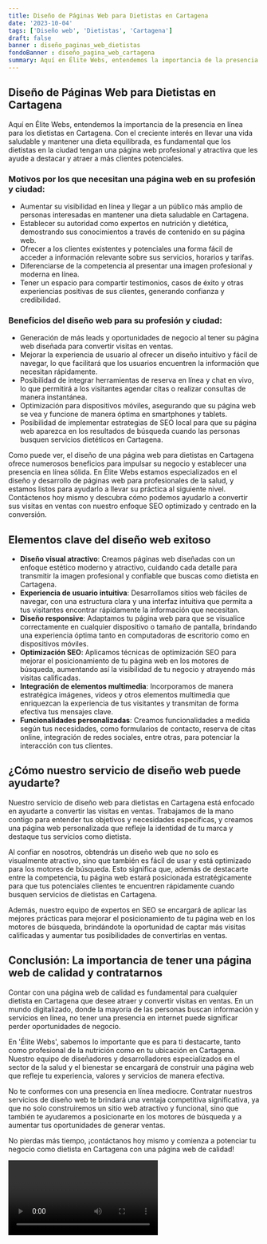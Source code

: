 ```yaml
---
title: Diseño de Páginas Web para Dietistas en Cartagena
date: '2023-10-04'
tags: ['Diseño web', 'Dietistas', 'Cartagena']
draft: false
banner : diseño_paginas_web_dietistas
fondoBanner : diseño_pagina_web_cartagena
summary: Aquí en Élite Webs, entendemos la importancia de la presencia en línea para los dietistas en Cartagena. Con el creciente interés en llevar una vida saludable y mantener una dieta equilibrada, es fundamental que los dietistas en la ciudad tengan una página web profesional y atractiva que les ayude a destacar y atraer a más clientes potenciales.
---
```


## Diseño de Páginas Web para Dietistas en Cartagena

Aquí en Élite Webs, entendemos la importancia de la presencia en línea para los dietistas en Cartagena. Con el creciente interés en llevar una vida saludable y mantener una dieta equilibrada, es fundamental que los dietistas en la ciudad tengan una página web profesional y atractiva que les ayude a destacar y atraer a más clientes potenciales.

### Motivos por los que necesitan una página web en su profesión y ciudad:

- Aumentar su visibilidad en línea y llegar a un público más amplio de personas interesadas en mantener una dieta saludable en Cartagena.
- Establecer su autoridad como expertos en nutrición y dietética, demostrando sus conocimientos a través de contenido en su página web.
- Ofrecer a los clientes existentes y potenciales una forma fácil de acceder a información relevante sobre sus servicios, horarios y tarifas.
- Diferenciarse de la competencia al presentar una imagen profesional y moderna en línea.
- Tener un espacio para compartir testimonios, casos de éxito y otras experiencias positivas de sus clientes, generando confianza y credibilidad.

### Beneficios del diseño web para su profesión y ciudad:

- Generación de más leads y oportunidades de negocio al tener su página web diseñada para convertir visitas en ventas.
- Mejorar la experiencia de usuario al ofrecer un diseño intuitivo y fácil de navegar, lo que facilitará que los usuarios encuentren la información que necesitan rápidamente.
- Posibilidad de integrar herramientas de reserva en línea y chat en vivo, lo que permitirá a los visitantes agendar citas o realizar consultas de manera instantánea.
- Optimización para dispositivos móviles, asegurando que su página web se vea y funcione de manera óptima en smartphones y tablets.
- Posibilidad de implementar estrategias de SEO local para que su página web aparezca en los resultados de búsqueda cuando las personas busquen servicios dietéticos en Cartagena.

Como puede ver, el diseño de una página web para dietistas en Cartagena ofrece numerosos beneficios para impulsar su negocio y establecer una presencia en línea sólida. En Élite Webs estamos especializados en el diseño y desarrollo de páginas web para profesionales de la salud, y estamos listos para ayudarlo a llevar su práctica al siguiente nivel. Contáctenos hoy mismo y descubra cómo podemos ayudarlo a convertir sus visitas en ventas con nuestro enfoque SEO optimizado y centrado en la conversión.

<GifSeo />

<Cta />

## Elementos clave del diseño web exitoso

- **Diseño visual atractivo**: Creamos páginas web diseñadas con un enfoque estético moderno y atractivo, cuidando cada detalle para transmitir la imagen profesional y confiable que buscas como dietista en Cartagena.
- **Experiencia de usuario intuitiva**: Desarrollamos sitios web fáciles de navegar, con una estructura clara y una interfaz intuitiva que permita a tus visitantes encontrar rápidamente la información que necesitan.
- **Diseño responsive**: Adaptamos tu página web para que se visualice correctamente en cualquier dispositivo o tamaño de pantalla, brindando una experiencia óptima tanto en computadoras de escritorio como en dispositivos móviles.
- **Optimización SEO**: Aplicamos técnicas de optimización SEO para mejorar el posicionamiento de tu página web en los motores de búsqueda, aumentando así la visibilidad de tu negocio y atrayendo más visitas calificadas.
- **Integración de elementos multimedia**: Incorporamos de manera estratégica imágenes, videos y otros elementos multimedia que enriquezcan la experiencia de tus visitantes y transmitan de forma efectiva tus mensajes clave.
- **Funcionalidades personalizadas**: Creamos funcionalidades a medida según tus necesidades, como formularios de contacto, reserva de citas online, integración de redes sociales, entre otras, para potenciar la interacción con tus clientes.

## ¿Cómo nuestro servicio de diseño web puede ayudarte?

Nuestro servicio de diseño web para dietistas en Cartagena está enfocado en ayudarte a convertir las visitas en ventas. Trabajamos de la mano contigo para entender tus objetivos y necesidades específicas, y creamos una página web personalizada que refleje la identidad de tu marca y destaque tus servicios como dietista.

Al confiar en nosotros, obtendrás un diseño web que no solo es visualmente atractivo, sino que también es fácil de usar y está optimizado para los motores de búsqueda. Esto significa que, además de destacarte entre la competencia, tu página web estará posicionada estratégicamente para que tus potenciales clientes te encuentren rápidamente cuando busquen servicios de dietistas en Cartagena.

Además, nuestro equipo de expertos en SEO se encargará de aplicar las mejores prácticas para mejorar el posicionamiento de tu página web en los motores de búsqueda, brindándote la oportunidad de captar más visitas calificadas y aumentar tus posibilidades de convertirlas en ventas.

## Conclusión: La importancia de tener una página web de calidad y contratarnos

Contar con una página web de calidad es fundamental para cualquier dietista en Cartagena que desee atraer y convertir visitas en ventas. En un mundo digitalizado, donde la mayoría de las personas buscan información y servicios en línea, no tener una presencia en internet puede significar perder oportunidades de negocio.

En 'Élite Webs', sabemos lo importante que es para ti destacarte, tanto como profesional de la nutrición como en tu ubicación en Cartagena. Nuestro equipo de diseñadores y desarrolladores especializados en el sector de la salud y el bienestar se encargará de construir una página web que refleje tu experiencia, valores y servicios de manera efectiva.

No te conformes con una presencia en línea mediocre. Contratar nuestros servicios de diseño web te brindará una ventaja competitiva significativa, ya que no solo construiremos un sitio web atractivo y funcional, sino que también te ayudaremos a posicionarte en los motores de búsqueda y a aumentar tus oportunidades de generar ventas.

No pierdas más tiempo, ¡contáctanos hoy mismo y comienza a potenciar tu negocio como dietista en Cartagena con una página web de calidad!

<Video />

<CtaBot job='Dietistas' city='Cartagena'/>

<Gmaps query='Cartagena+españa+maps' />